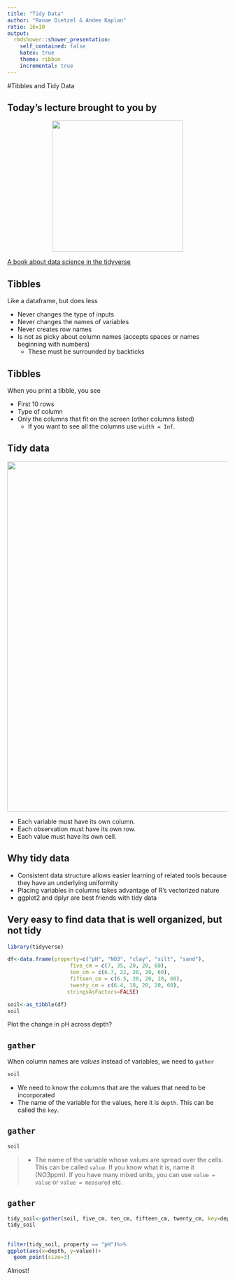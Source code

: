 ```yaml
---
title: "Tidy Data"
author: "Ranae Dietzel & Andee Kaplan"
ratio: 16x10
output:
  rmdshower::shower_presentation:
    self_contained: false
    katex: true
    theme: ribbon
    incremental: true
---
```


#Tibbles and Tidy Data  

## Today's lecture brought to you by 

 <center><img src="images/r4ds_cover.jpg" width="300px" /></center>  
 [A book about data science in the tidyverse](http://r4ds.had.co.nz/)

## Tibbles  
  Like a dataframe, but does less 
  
  * Never changes the type of inputs  
  * Never changes the names of variables  
  * Never creates row names  
  * Is not as picky about column names (accepts spaces or names beginning with numbers)  
      - These must be surrounded by backticks  
      
## Tibbles  
  When you print a tibble, you see  
  
  * First 10 rows  
  * Type of column
  * Only the columns that fit on the screen (other columns listed)  
      - If you want to see all the columns use `width = Inf`.  
  
## Tidy data  

 <center><img src="images/tidy_1.png" width="800px" /></center>  
 
 * Each variable must have its own column.    
 * Each observation must have its own row.  
 * Each value must have its own cell.  

## Why tidy data  

* Consistent data structure allows easier learning of related tools because they have an underlying uniformity  
* Placing variables in columns takes advantage of R's vectorized nature  
* ggplot2 and dplyr are best friends with tidy data  

##  Very easy to find data that is well organized, but not tidy 

```r
library(tidyverse)
```

```r
df<-data.frame(property=c("pH", "NO3", "clay", "silt", "sand"),
                    five_cm = c(7, 35, 20, 20, 60),
                    ten_cm = c(6.7, 22, 20, 20, 60),
                    fifteen_cm = c(6.5, 20, 20, 20, 60),
                    twenty_cm = c(6.4, 18, 20, 20, 60),
                   stringsAsFactors=FALSE)

soil<-as_tibble(df)
soil
```

Plot the change in pH across depth?

##  `gather`  
When column names are *values* instead of variables, we need to `gather` 
```r
soil
```

* We need to know the columns that are the values that need to be incorporated  
* The name of the variable for the values, here it is `depth`. This can be called the `key`.  


##  `gather`  
 
```r
soil
```

> * The name of the variable whose values are spread over the cells. This can be called `value`. If you know what it is, name it (NO3ppm). If you have many mixed units, you can use `value = value` or `value = measured` etc.

## `gather`  
```r
tidy_soil<-gather(soil, five_cm, ten_cm, fifteen_cm, twenty_cm, key=depth, value=value)
tidy_soil
```

##  
```r
filter(tidy_soil, property == "pH")%>%
ggplot(aes(x=depth, y=value))+
  geom_point(size=3)
```
Almost!  

##
    